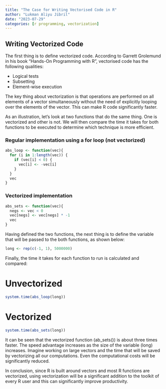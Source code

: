 ```yaml
---
title: "The Case for Writing Vectorised Code in R"
author: "Lukman Aliyu Jibril"
date: "2023-07-29"
categories: [r programming, vectorization]
---
```


## Writing Vectorized Code
The first thing is to define vectorized code. According to Garrett Grolemund in his book "Hands-On Programming with R", vectorised code has the following qualities:

- Logical tests
- Subsetting
- Element-wise execution

The key thing about vectorization is that operations are performed on all elements of a vector simultaneously without the need of explicitly looping over the elements of the vector. This can make R code significantly faster. 

As an illustration, let's look at two functions that do the same thing. One is vectorized and other is not. We will then compare the time it takes for both functions to be executed to determine which technique is more efficient. 

###  Regular implementation using a for loop (not vectorized)

```r
abs_loop <- function(vec){
  for (i in 1:length(vec)) {
    if (vec[i] < 0) {
      vec[i] <- -vec[i]
    }
  }
  vec
}
```


###  Vectorized implementation

```r
abs_sets <- function(vec){
  negs <- vec < 0
  vec[negs] <- vec[negs] * -1
  vec
}
```

Having defined the two functions, the next thing is to define the variable that will be passed to the both functions, as shown below:

```r
long <- rep(c(-1, 1), 5000000)

```


Finally, the time it takes for each function to run is calculated and compared: 


# Unvectorized 
```r
system.time(abs_loop(long))

```


# Vectorized
```r
system.time(abs_sets(long))

```

It can be seen that the vectorized function (ab_sets()) is about three times faster. The speed advantage increases as the size of the variable (long) increases. 
Imagine working on large vectors and the time that will be saved by vectorizing all our computations. Even the computational costs will be significantly reduced. 

In conclusion, since R is built around vectors and most R functions are vectorized, using vectorization will be a significant addition to the toolkit of every R user and this can significantly improve productivity. 